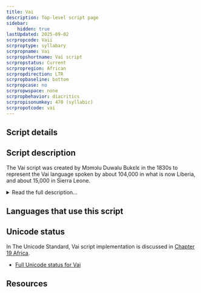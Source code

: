 ```yaml
---
title: Vai
description: Top-level script page
sidebar:
    hidden: true
lastUpdated: 2025-09-02
scrpropcode: Vaii
scrproptype: syllabary
scrpropname: Vai
scrpropshortname: Vai script
scrpropstatus: Current
scrpropregion: African
scrpropdirection: LTR
scrpropbaseline: bottom
scrpropcase: no
scrpropwspace: none
scrpropbehavior: diacritics
scrpropisonumkey: 470 (syllabic)
scrpropotcode: vai
---
```



## Script details

<ScriptDetails />

## Script description

The Vai script was created by Mɔmɔlu Duwalu Bukɛlɛ in the 1830s to represent the Vai language spoken by about 104,000 in what is now Liberia, and about 15,000 in Sierra Leone.

<details>
<summary>Read the full description...</summary>Tradition states that, while Bukɛlɛ was working as a messenger on a Portuguese ship, he became curious about the written messages he carried, which enabled the recipients to understand the captain's wishes without hearing his spoken words. When he returned home, he had a dream in which a tall white man revealed a number of symbols which could be used to write the Vai language. Upon waking, he wrote these symbols down.

An alternative theory proposes that the Vai syllabary was influenced by the Cherokee syllabary, to which it bears remarkable similarities. After the creation of the Cherokee syllabary in the early 1800s a number of Cherokee emigrated to West Africa. One particular Cherokee man, Austin Curtis, married into an influential family and became a chief himself. It is proposed that he might have contributed to the creation of the Vai script and influenced its form.

In the 1960s Momolu Massaquoi at the University of Liberia proposed further minor modifications to some characters, to enable every legitimate syllable to be represented, and, largely as a result of his efforts and those of August Klingenheben, in 1962 the script was standardised.

The script comprises 212 symbols, with every syllable in use being represented by a unique character. Forty or fifty of these characters are in much wider use than the others; many literates in fact find fifty characters adequate for their purposes. Although some glyphs representing a common place of articulation are related, there is no referable derivation of form or predictable application of diacritics. Tone is not represented, although Vai is a tonal language.

The script is a moraic syllabary. That is to say, rather then each symbol expressing one syllable, each symbol expresses one mora. The spoken language adheres to a strict (C)V(N) pattern, and the script reflects this. CV syllables containing a short vowel are monomoraic and written with a single character, and those containing a long vowel or diphthong are bimoraic and written with two characters. Closed CVN syllables are also bimoraic and written with two characters, as the nasal itself constitutes a mora. It should be mentioned that there is some variation in the way long vowels and diphthongs are syllabified, and therefore written/spelled.

Vai is written from left to right, but it is suggested that at one time it was also written from right to left or vertically from top to bottom. Vai-style numerals were proposed in the 1920s, but these were not popular and have never been widely attested. The 1962 Standard used a system of Vai punctuation, which is still used, but in combination with Latin punctuation according to personal preference. Older texts also attest to a set of logograms, although only two of these are still in use. Texts are currently published with breaks between words.

Bukɛlɛ established schools throughout the Vai-speaking region to propagate his script, and literacy became widespread; by 1899 most of the Vai were said to be literate. During the C20th a lengthy manuscript was published, detailing clan histories, Biblical and Qur'anic translations, and folktales. There continues to be a market for Vai literature; The Institute for Liberian Languages publishes in the script. It is also widely used in commerce, as well as for newspapers, tombstones and in traditional rituals.
</details>

## Languages that use this script

<WsList script='Vaii' wsMax='5' />

## Unicode status

In The Unicode Standard, Vai script implementation is discussed in [Chapter 19 Africa](http://www.unicode.org/versions/latest/ch19.pdf).

- [Full Unicode status for Vai](/scrlang/unicode/vaii-unicode.md)



## Resources

<ScriptResources detailSummary='seemore' />

